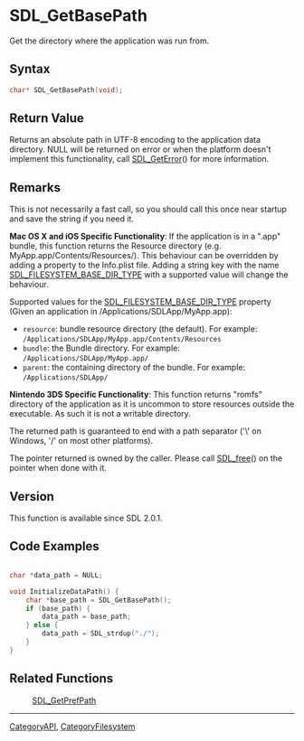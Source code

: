 = SDL_GetBasePath =

Get the directory where the application was run from.

== Syntax ==

<syntaxhighlight lang='c'>
char* SDL_GetBasePath(void);
</syntaxhighlight>

== Return Value ==

Returns an absolute path in UTF-8 encoding to the application data
directory. NULL will be returned on error or when the platform doesn't
implement this functionality, call [[SDL_GetError]]() for more information.

== Remarks ==

This is not necessarily a fast call, so you should call this once near
startup and save the string if you need it.

'''Mac OS X and iOS Specific Functionality''': If the application is in a
".app" bundle, this function returns the Resource directory (e.g.
MyApp.app/Contents/Resources/). This behaviour can be overridden by adding
a property to the Info.plist file. Adding a string key with the name
[[SDL_FILESYSTEM_BASE_DIR_TYPE]] with a supported value will change the
behaviour.

Supported values for the [[SDL_FILESYSTEM_BASE_DIR_TYPE]] property (Given
an application in /Applications/SDLApp/MyApp.app):

* <code>resource</code>: bundle resource directory (the default). For example: <code>/Applications/SDLApp/MyApp.app/Contents/Resources</code>
* <code>bundle</code>: the Bundle directory. For example: <code>/Applications/SDLApp/MyApp.app/</code>
* <code>parent</code>: the containing directory of the bundle. For example: <code>/Applications/SDLApp/</code>

'''Nintendo 3DS Specific Functionality''': This function returns "romfs"
directory of the application as it is uncommon to store resources outside
the executable. As such it is not a writable directory.

The returned path is guaranteed to end with a path separator ('\' on
Windows, '/' on most other platforms).

The pointer returned is owned by the caller. Please call [[SDL_free]]() on
the pointer when done with it.

== Version ==

This function is available since SDL 2.0.1.

== Code Examples ==

<syntaxhighlight lang='c++'>

char *data_path = NULL;

void InitializeDataPath() {
    char *base_path = SDL_GetBasePath();
    if (base_path) {
        data_path = base_path;
    } else {
        data_path = SDL_strdup("./");
    }
}

</syntaxhighlight>

== Related Functions ==

:[[SDL_GetPrefPath]]

----
[[CategoryAPI]], [[CategoryFilesystem]]


